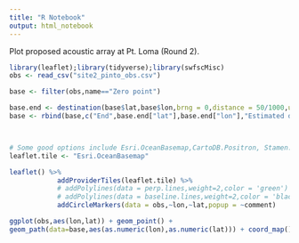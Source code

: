 ```yaml
---
title: "R Notebook"
output: html_notebook
---
```


Plot proposed acoustic array at Pt. Loma (Round 2).

```r
library(leaflet);library(tidyverse);library(swfscMisc)
obs <- read_csv("site2_pinto_obs.csv")

base <- filter(obs,name=="Zero point")

base.end <- destination(base$lat,base$lon,brng = 0,distance = 50/1000,units = "km")
base <- rbind(base,c("End",base.end["lat"],base.end["lon"],"Estimated destination"))



# Some good options include Esri.OceanBasemap,CartoDB.Positron, Stamen.Terrain, Esri.WorldImagery
leaflet.tile <- "Esri.OceanBasemap" 

leaflet() %>%
            addProviderTiles(leaflet.tile) %>%
            # addPolylines(data = perp.lines,weight=2,color = 'green')  %>%
            # addPolylines(data = baseline.lines,weight=2,color = 'black') %>%
            addCircleMarkers(data = obs,~lon,~lat,popup = ~comment)
```  

```r
ggplot(obs,aes(lon,lat)) + geom_point() +
geom_path(data=base,aes(as.numeric(lon),as.numeric(lat))) + coord_map() + theme_bw()
```


